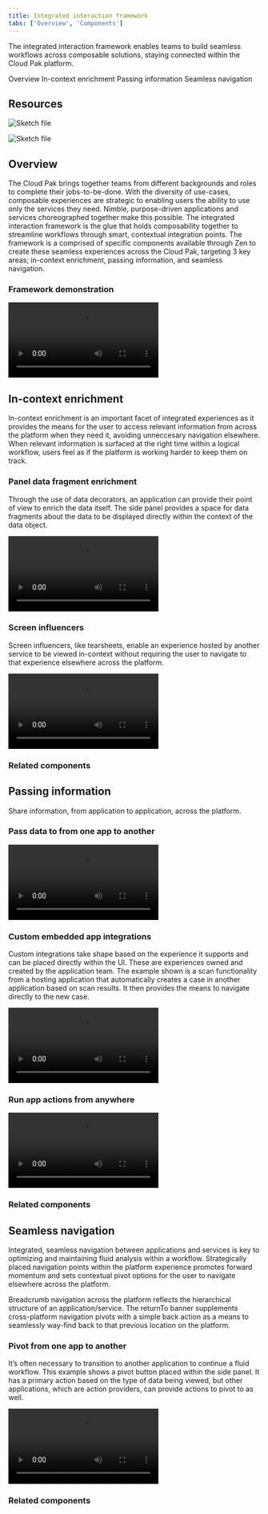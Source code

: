 ```yaml
---
title: Integrated interaction framework
tabs: ['Overview', 'Components']
---
```


<PageDescription>

The integrated interaction framework enables teams to build seamless workflows across composable solutions, staying connected within the Cloud Pak platform.

</PageDescription>

<AnchorLinks>
  <AnchorLink>Overview</AnchorLink>
  <AnchorLink>In-context enrichment</AnchorLink>
  <AnchorLink>Passing information</AnchorLink>
  <AnchorLink>Seamless navigation</AnchorLink>
</AnchorLinks>

## Resources

<Row className="resource-card-group">
  <Column colMd={4} colLg={4} noGutterSm>
    <ResourceCard
      subTitle="Integrated interaction components"
      actionIcon="download"
      aspectRatio="2:1"
      href="https://ibm.box.com/s/pop95z30sbjvhi7v9oqegcxmrcu24hxl">

![Sketch file](images/sketch-icon.png)

  </ResourceCard>
  </Column>
  <Column colMd={4} colLg={4} noGutterSm>
    <ResourceCard
      subTitle="Playback video"
      actionIcon="launch"
      aspectRatio="2:1"
      href="https://ibm.box.com/s/ifjm85g2zspgzfw1pzg6mwdlem7y86cn">

![Sketch file](images/box.svg)

  </ResourceCard>
  </Column>
</Row>


## Overview

The Cloud Pak brings together teams from different backgrounds and roles to complete their jobs-to-be-done. With the diversity of use-cases, composable experiences are strategic to enabling users the ability to use only the services they need. Nimble, purpose-driven applications and services choreographed together make this possible. The integrated interaction framework is the glue that holds composability together to streamline workflows through smart, contextual integration points. The framework is a comprised of specific components available through Zen to create these seamless experiences across the Cloud Pak, targeting 3 key areas; in-context enrichment, passing information, and seamless navigation.

### Framework demonstration

<Row>
 <Column colLg={12}>

<Video src="images/IIF-pal-demo-video.mp4">
  <track kind="captions" src="images/IIF-pal-demo-video.mp4" />
</Video>

 </Column>
</Row>


## In-context enrichment

In-context enrichment is an important facet of integrated experiences as it provides the means for the user to access relevant information from across the platform when they need it, avoiding unneccesary navigation elsewhere. When relevant information is surfaced at the right time within a logical workflow, users feel as if the platform is working harder to keep them on track.

### Panel data fragment enrichment

Through the use of data decorators, an application can provide their point of view to enrich the data itself. The side panel provides a space for data fragments about the data to be displayed directly within the context of the data object.

<Row>
 <Column colLg={8}>

<Video src="images/panel-data-fragment.mov">
  <track kind="captions" src="images/panel-data-fragment.mov" />
</Video>

 </Column>
</Row>


### Screen influencers

Screen influencers, like tearsheets, enable an experience hosted by another service to be viewed in-context without requiring the user to navigate to that experience elsewhere across the platform.

<Row>
 <Column colLg={8}>

<Video src="images/screen-influencer.mov">
  <track kind="captions" src="images/screen-influencer.mov" />
</Video>

 </Column>
</Row>


### Related components

<Row className="resource-card-group">
<Column colMd={4} colLg={4} noGutterSm>
    <ResourceCard
      color="light"
      title="Data decorators"
      aspectRatio="2:1"
      actionIcon="arrowRight"
      href="/cloud-paks/integrated-framework/components#data-decorators"
      >
  </ResourceCard>
</Column>
<Column colMd={4} colLg={4} noGutterSm>
    <ResourceCard
      color="light"
      title="Data fragments"
      aspectRatio="2:1"
      actionIcon="arrowRight"
      href="/cloud-paks/integrated-framework/components#data-fragments"
      >
  </ResourceCard>
</Column>
<Column colMd={4} colLg={4} noGutterSm>
    <ResourceCard
      color="light"
      title="Tearsheets"
      aspectRatio="2:1"
      actionIcon="arrowRight"
      href="/cloud-paks/integrated-framework/components#tearsheets"
      >
  </ResourceCard>
</Column>
</Row>



## Passing information

Share information, from application to application, across the platform.

### Pass data to from one app to another

<Row>
 <Column colLg={8}>

<Video src="images/pass-information.mov">
  <track kind="captions" src="images/pass-information.mov" />
</Video>

 </Column>
</Row>


### Custom embedded app integrations

Custom integrations take shape based on the experience it supports and can be placed directly within the UI. These are experiences owned and created by the application team. The example shown is a scan functionality from a hosting application that automatically creates a case in another application based on scan results. It then provides the means to navigate directly to the new case.

<Row>
 <Column colLg={8}>

<Video src="images/custom-integration.mov">
  <track kind="captions" src="images/custom-integration.mov" />
</Video>

 </Column>
</Row>


### Run app actions from anywhere

<Row>
 <Column colLg={8}>

<Video src="images/run-actions.mov">
  <track kind="captions" src="images/run-actions.mov" />
</Video>

 </Column>
</Row>



### Related components

<Row className="resource-card-group">
<Column colMd={4} colLg={4} noGutterSm>
    <ResourceCard
      color="light"
      title="Pivot buttons"
      aspectRatio="2:1"
      actionIcon="arrowRight"
      href="/cloud-paks/integrated-framework/components#pivot-buttons"
      >
  </ResourceCard>
</Column>
<Column colMd={4} colLg={4} noGutterSm>
    <ResourceCard
      color="light"
      title="Tearsheets"
      aspectRatio="2:1"
      actionIcon="arrowRight"
      href="/cloud-paks/integrated-framework/components#tearsheets"
      >
  </ResourceCard>
</Column>
<Column colMd={4} colLg={4} noGutterSm>
    <ResourceCard
      color="light"
      title="Modals"
      aspectRatio="2:1"
      actionIcon="arrowRight"
      href="/cloud-paks/integrated-framework/components#modals"
      >
  </ResourceCard>
</Column>
<Column colMd={4} colLg={4} noGutterSm>
    <ResourceCard
      color="light"
      title="Custom integrations"
      aspectRatio="2:1"
      actionIcon="arrowRight"
      href="/cloud-paks/integrated-framework/components#custom-integrations"
      >
  </ResourceCard>
</Column>
</Row>



## Seamless navigation

Integrated, seamless navigation between applications and services is key to optimizing and maintaining fluid analysis within a workflow. Strategically placed navigation points within the platform experience promotes forward momentum and sets contextual pivot options for the user to navigate elsewhere across the platform.

Breadcrumb navigation across the platform reflects the hierarchical structure of an application/service. The returnTo banner supplements cross-platform navigation pivots with a simple back action as a means to seamlessly way-find back to that previous location on the platform.


### Pivot from one app to another

It’s often necessary to transition to another application to continue a fluid workflow. This example shows a pivot button placed within the side panel. It has a primary action based on the type of data being viewed, but other applications, which are action providers, can provide actions to pivot to as well.

<Row>
 <Column colLg={8}>

<Video src="images/app-pivot-to-app.mov">
  <track kind="captions" src="images/app-pivot-to-app.mov" />
</Video>

 </Column>
</Row>


### Related components

<Row className="resource-card-group">
<Column colMd={4} colLg={4} noGutterSm>
    <ResourceCard
      color="light"
      title="Pivot buttons"
      aspectRatio="2:1"
      actionIcon="arrowRight"
      href="/cloud-paks/integrated-framework/components#pivot-buttons"
      >
  </ResourceCard>
</Column>
<Column colMd={4} colLg={4} noGutterSm>
    <ResourceCard
      color="light"
      title="ReturnTo banner"
      aspectRatio="2:1"
      actionIcon="arrowRight"
      href="/cloud-paks/integrated-framework/components#returnto-banner"
      >
  </ResourceCard>
</Column>
</Row>